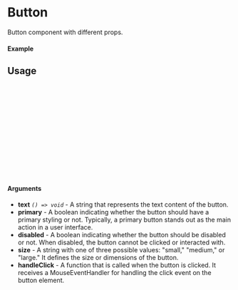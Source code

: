 
<Meta of={Button} title="Button" />

# Button

Button component with different props.

#### Example

<Canvas of={Button.Primary} />

## Usage

```ts
import {Button} from "sld-ui";

const Example = () => {
  return (
      <Button
        size={"small"}
        text={"Button"}
        handleClick={()=> console.log("Clicked")}
        primary
      />
  );
};

export default Example;
```

#### Arguments

- **text** _`() => void`_ - A string that represents the text content of the button.
- **primary** - A boolean indicating whether the button should have a primary styling or not. Typically, a primary button stands out as the main action in a user interface.
- **disabled** - A boolean indicating whether the button should be disabled or not. When disabled, the button cannot be clicked or interacted with.
- **size** - A string with one of three possible values: "small," "medium," or "large." It defines the size or dimensions of the button.
- **handleClick** - A function that is called when the button is clicked. It receives a MouseEventHandler for handling the click event on the button element.